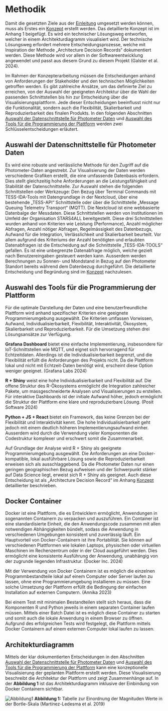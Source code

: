 # Methodik

Damit die gesetzten Ziele aus der [Einleitung](./einleitung) umgesetzt werden können, muss als Erstes ein [Konzept](../konzept) erstellt werden. Das detaillierte Konzept ist im Anhang 1 beigefügt. Es wird ein technischer Lösungsweg entworfen, welcher in einem Architekturdiagramm visualisiert wird. Der technische Lösungsweg erfordert mehrere Entscheidungsprozesse, welche mit Inspiration der Methode „Architecture Decision Records“ dokumentiert werden. Diese Methode wird vor allem in der Softwareentwicklung angewendet und passt aus diesem Grund zu diesem Projekt (Galster et al. 2024).

Im Rahmen der Konzepterarbeitung müssen die Entscheidungen anhand von Anforderungen der Stakeholder und den technischen Möglichkeiten getroffen werden.
Es gibt zahlreiche Ansätze, um das definierte Ziel zu erreichen, von der Auswahl der geeigneten Architektur über die Wahl der passenden Schnittstellen bis hin zur Entscheidung über die Visualisierungsplattform.
Jede dieser Entscheidungen beeinflusst nicht nur die Funktionalität, sondern auch die Flexibilität, Skalierbarkeit und Reproduzierbarkeit des finalen Produkts.
In den folgenden Abschnitten [Auswahl der Datenschnittstelle für Photometer Daten](#auswahl-der-datenschnittstelle-fur-photometer-daten) und [Auswahl des Tools für die Programmierung der Plattform](#auswahl-des-tools-für-die-programmierung-der-plattform) werden zwei Schlüsselentscheidungen erläutert.

## Auswahl der Datenschnittstelle für Photometer Daten

Es wird eine robuste und verlässliche Methode für den Zugriff auf die Photometer-Daten angestrebt. Zur Visualisierung der Daten werden verschiedene Grafiken erstellt, die eine umfassende Datenbasis erfordern. Dies stellt gleichzeitig hohe Anforderungen an die Leistungsfähigkeit und Stabilität der Datenschnittstelle. Zur Auswahl stehen die folgenden Schnittstellen oder Werkzeuge: Den Bezug über Terminal Commands mit TESS-IDA-Tools mit Datengrundlage in der Nextcloud, über eine bestehende „TESS-API“ Schnittstelle oder über die Schnittstelle „Message Queuing Telemetry Transport“ (MQTT). Die Nextcloud ist eine webbasierte Datenbalge der Messdaten. Diese Schnittstellen werden von Institutionen im Umfeld der Organisation STARS4ALL bereitgestellt. Diese drei Schnittstellen wurden anhand von Kriterien wie Leistung (Performance), Anzahl möglicher Abfragen, Anzahl nötiger Abfragen, Regelmässigkeit des Datenbezugs, Aufwand für die Integration, Verlässlichkeit und Skalierbarkeit beurteilt. Vor allem aufgrund des Kriteriums der Anzahl benötigten und erlaubten Datenabfragen ist die Entscheidung auf die Schnittstelle „TESS-IDA-TOOLS“ gefallen. Es ist eine unbegrenzte Datenabfrage möglich, welche gezielt nach Benutzereingaben gesteuert werden kann. Ausserdem werden Berechnungen zu Sonnen- und Mondstand in Bezug auf den Photometer Standort bereits während dem Datenbezug durchgeführt. Die detaillierte Entscheidung und Begründung sind im [Konzept](../konzept) nachzulesen.

## Auswahl des Tools für die Programmierung der Plattform

Für die optimale Darstellung der Daten und eine benutzerfreundliche Plattform wird anhand spezifischer Kriterien eine geeignete Programmierumgebung ausgewählt. Die Kriterien umfassen Vorwissen, Aufwand, Individualisierbarkeit, Flexibilität, Interaktivität, Ökosystem, Skalierbarkeit und Reproduzierbarkeit. Für die Umsetzung stehen drei Lösungsansätze zur Verfügung.

**Grafana Dashboard** bietet eine einfache Implementierung, insbesondere für IoT-Schnittstellen wie MQTT, und eignet sich hervorragend für Echtzeitdaten. Allerdings ist die Individualisierbarkeit begrenzt, und die Flexibilität erfüllt die Anforderungen des Projekts nicht. Da die Plattform lokal und nicht mit Echtzeit-Daten benötigt wird, erscheint diese Option weniger geeignet. (Grafana Labs 2024)

**R + Shiny** weist eine hohe Individualisierbarkeit und Flexibilität auf. Die offene Struktur des R-Ökosystems ermöglicht die Integration zahlreicher Pakete, um massgeschneiderte Analysen und Visualisierungen zu erstellen. Für interaktive Dashboards ist der initiale Aufwand höher, jedoch ermöglicht die Struktur der Plattform eine klare und reproduzierbare Lösung. (Posit Software 2024)

**Python + JS + React** bietet ein Framework, das keine Grenzen bei der Flexibilität und Interaktivität kennt. Die hohe Individualisierbarkeit geht jedoch mit einem deutlich höheren Implementierungsaufwand einher. Ausserdem wird durch die Verwendung vieler Komponenten die Codestruktur komplexer und erschwert somit die Zusammenarbeit.

Auf Grundlage der Analyse wird R + Shiny als geeignete Programmierumgebung ausgewählt. Die Anforderungen an eine Docker-kompatible, lokal ausführbare Lösung sowie die Reproduzierbarkeit erweisen sich als ausschlaggebend. Da die Photometer Daten nur einen geringen geographischen Bezug aufweisen und der Schwerpunkt stärker auf Data Science liegt, erweist sich R + Shiny als geeignet. Auch diese Entscheidung ist als „Architecture Decision Record“ im Anhang [Konzept](../konzept) detaillierter beschrieben.

## Docker Container

Docker ist eine Plattform, die es Entwicklern ermöglicht, Anwendungen in sogenannten Containern zu verpacken und auszuführen. Ein Container ist eine standardisierte Einheit, die den Anwendungscode zusammen mit allen notwendigen Abhängigkeiten bündelt, sodass die Anwendung in verschiedenen Umgebungen konsistent und zuverlässig läuft. Ein Hauptvorteil von Docker-Containern ist ihre Portabilität. Sie können auf verschiedenen Plattformen wie lokalen Laptops, physischen oder virtuellen Maschinen im Rechenzentrum oder in der Cloud ausgeführt werden. Dies ermöglicht eine konsistente Ausführung der Anwendung, unabhängig von der zugrunde liegenden Infrastruktur. (Docker Inc. 2024)

Mit der Verwendung von Docker Containern ist es möglich die einzelnen Programmbestandteile lokal auf einem Computer oder Server laufen zu lassen, ohne eine Programmierumgebung installieren zu müssen. Eine solche Umsetzung der Plattform erfüllt die Bedingung der einfachen Installation auf externen Computern. (Annika 2023)

Bei einem Test mit minimalen Bestandteilen stellt sich heraus, dass die Komponenten R und Python jeweils in einem separaten Container laufen müssen. Mittels einer Batch Datei ist es möglich diese Container zu starten und somit auch die lokale Anwendung in einem Browser zu öffnen. Aufgrund des erfolgreichen Tests wird festgelegt, die Plattform mittels Docker Containern auf einem externen Computer lokal laufen zu lassen.

## Architekturdiagramm

Mittels der klar dokumentierten Entscheidungen in den Abschnitten [Auswahl der Datenschnittstelle für Photometer Daten](#auswahl-der-datenschnittstelle-fur-photometer-daten) und [Auswahl des Tools für die Programmierung der Plattform](#auswahl-des-tools-für-die-programmierung-der-plattform) kann eine konzeptionelle Visualisierung der geplanten Plattform erstellt werden. Diese Visualisierung beschreibt die Architektur der Plattform und zeigt Zusammenhänge auf. In der **Abbildung 1** ist das Architekturdiagramm inklusive der Einbindung von Docker Containern sichtbar.

![Abbildung1](/documentary/20241123_Server_Achitecture_Gantrisch_2.png)
**Abbildung 1:** Tabelle zur Einordnung der Magnituden Werte in der Bortle-Skala (Martínez-Ledesma et al. 2019)
